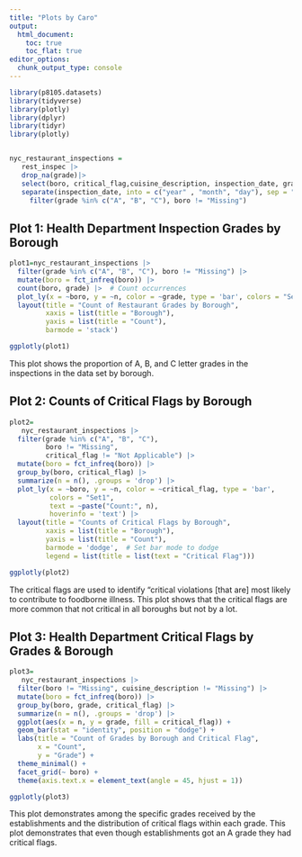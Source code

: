 ```yaml
---
title: "Plots by Caro"
output: 
  html_document:
    toc: true
    toc_flat: true
editor_options: 
  chunk_output_type: console
---
```


```r
library(p8105.datasets)
library(tidyverse)
library(plotly)
library(dplyr)
library(tidyr)
library(plotly)


nyc_restaurant_inspections =
   rest_inspec |>
   drop_na(grade)|>
   select(boro, critical_flag,cuisine_description, inspection_date, grade)|>
   separate(inspection_date, into = c("year" , "month", "day"), sep = "-")|>
     filter(grade %in% c("A", "B", "C"), boro != "Missing") 
```

## Plot 1: Health Department Inspection Grades by Borough 

```r
plot1=nyc_restaurant_inspections |>
  filter(grade %in% c("A", "B", "C"), boro != "Missing") |>    
  mutate(boro = fct_infreq(boro)) |> 
  count(boro, grade) |>  # Count occurrences
  plot_ly(x = ~boro, y = ~n, color = ~grade, type = 'bar', colors = "Set1") |> 
  layout(title = "Count of Restaurant Grades by Borough",
         xaxis = list(title = "Borough"),
         yaxis = list(title = "Count"),
         barmode = 'stack')

ggplotly(plot1)
```

This plot shows the proportion of A, B, and C letter grades in the inspections in the data set by borough. 

## Plot 2: Counts of Critical Flags by Borough 

```r
plot2=
   nyc_restaurant_inspections |>
  filter(grade %in% c("A", "B", "C"), 
         boro != "Missing", 
         critical_flag != "Not Applicable") |>    
  mutate(boro = fct_infreq(boro)) |>
  group_by(boro, critical_flag) |>
  summarize(n = n(), .groups = 'drop') |> 
  plot_ly(x = ~boro, y = ~n, color = ~critical_flag, type = 'bar', 
          colors = "Set1", 
          text = ~paste("Count:", n),
          hoverinfo = 'text') |> 
  layout(title = "Counts of Critical Flags by Borough",
         xaxis = list(title = "Borough"),
         yaxis = list(title = "Count"),
         barmode = 'dodge',  # Set bar mode to dodge
         legend = list(title = list(text = "Critical Flag")))

ggplotly(plot2)
```

The critical flags are used to identify "critical violations [that are] most likely to contribute to foodborne illness. This plot shows that the critical flags are more common that not critical in all boroughs but not by a lot. 

## Plot 3: Health Department Critical Flags by Grades & Borough
```r

plot3=
   nyc_restaurant_inspections |>
  filter(boro != "Missing", cuisine_description != "Missing") |>    
  mutate(boro = fct_infreq(boro)) |>
  group_by(boro, grade, critical_flag) |>
  summarize(n = n(), .groups = 'drop') |> 
  ggplot(aes(x = n, y = grade, fill = critical_flag)) +  
  geom_bar(stat = "identity", position = "dodge") +  
  labs(title = "Count of Grades by Borough and Critical Flag", 
       x = "Count", 
       y = "Grade") +
  theme_minimal() +
  facet_grid(~ boro) + 
  theme(axis.text.x = element_text(angle = 45, hjust = 1))

ggplotly(plot3)

```

This plot demonstrates among the specific grades received by the establishments and the distribution of critical flags within each grade. This plot demonstrates that even though establishments got an A grade they had critical flags. 


